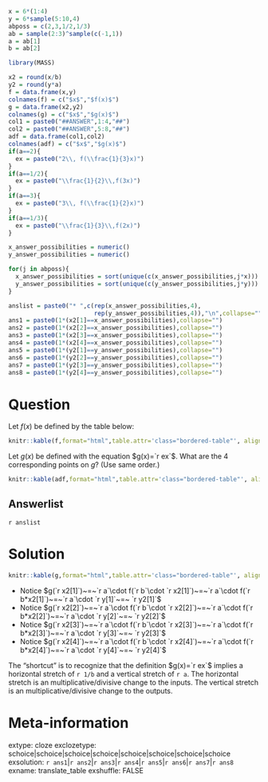 ```r
x = 6*(1:4)
y = 6*sample(5:10,4)
abposs = c(2,3,1/2,1/3)
ab = sample(2:3)^sample(c(-1,1))
a = ab[1]
b = ab[2]

library(MASS)

x2 = round(x/b)
y2 = round(y*a)
f = data.frame(x,y)
colnames(f) = c("$x$","$f(x)$")
g = data.frame(x2,y2)
colnames(g) = c("$x$","$g(x)$")
col1 = paste0("##ANSWER",1:4,"##")
col2 = paste0("##ANSWER",5:8,"##")
adf = data.frame(col1,col2)
colnames(adf) = c("$x$","$g(x)$")
if(a==2){
  ex = paste0("2\\, f(\\frac{1}{3}x)")
}
if(a==1/2){
  ex = paste0("\\frac{1}{2}\\,f(3x)")
}
if(a==3){
  ex = paste0("3\\, f(\\frac{1}{2}x)")
}
if(a==1/3){
  ex = paste0("\\frac{1}{3}\\,f(2x)")
}

x_answer_possibilities = numeric()
y_answer_possibilities = numeric()

for(j in abposs){
  x_answer_possibilities = sort(unique(c(x_answer_possibilities,j*x)))
  y_answer_possibilities = sort(unique(c(y_answer_possibilities,j*y)))
}

anslist = paste0("* ",c(rep(x_answer_possibilities,4),
                        rep(y_answer_possibilities,4)),"\n",collapse="")
ans1 = paste0(1*(x2[1]==x_answer_possibilities),collapse="")
ans2 = paste0(1*(x2[2]==x_answer_possibilities),collapse="")
ans3 = paste0(1*(x2[3]==x_answer_possibilities),collapse="")
ans4 = paste0(1*(x2[4]==x_answer_possibilities),collapse="")
ans5 = paste0(1*(y2[1]==y_answer_possibilities),collapse="")
ans6 = paste0(1*(y2[2]==y_answer_possibilities),collapse="")
ans7 = paste0(1*(y2[3]==y_answer_possibilities),collapse="")
ans8 = paste0(1*(y2[4]==y_answer_possibilities),collapse="")
```

Question
========

Let $f(x)$ be defined by the table below:

<style type="text/css" rel="stylesheet">
.bordered-table {
    border-collapse: collapse;
    border-spacing: 0;
    border:2px solid #000000;
}
.bordered-table th {
    border:2px solid #000000;
    padding: 4px;
}
.bordered-table td{
    border:2px solid #000000;
    padding: 4px;
}
</style>

```r
knitr::kable(f,format="html",table.attr='class="bordered-table"', align = "cc",row.names=F)
```


Let $g(x)$ be defined with the equation $g(x)=`r ex`$. What are the 4 corresponding points on $g$? (Use same order.)

```r
knitr::kable(adf,format="html",table.attr='class="bordered-table"', align = "cc",row.names=F)
```




Answerlist
--------

`r anslist`


Solution
========

<style type="text/css" rel="stylesheet">
.bordered-table {
    border-collapse: collapse;
    border-spacing: 0;
    border:2px solid #000000;
}
.bordered-table th {
    border:2px solid #000000;
    padding: 4px;
}
.bordered-table td{
    border:2px solid #000000;
    padding: 4px;
}
</style>

```r
knitr::kable(g,format="html",table.attr='class="bordered-table"', align = "cc",row.names=F)
```

* Notice $g(`r x2[1]`)~=~`r a`\cdot f(`r b`\cdot `r x2[1]`)~=~`r a`\cdot f(`r b*x2[1]`)~=~`r a`\cdot `r y[1]`~=~ `r y2[1]`$
* Notice $g(`r x2[2]`)~=~`r a`\cdot f(`r b`\cdot `r x2[2]`)~=~`r a`\cdot f(`r b*x2[2]`)~=~`r a`\cdot `r y[2]`~=~ `r y2[2]`$
* Notice $g(`r x2[3]`)~=~`r a`\cdot f(`r b`\cdot `r x2[3]`)~=~`r a`\cdot f(`r b*x2[3]`)~=~`r a`\cdot `r y[3]`~=~ `r y2[3]`$
* Notice $g(`r x2[4]`)~=~`r a`\cdot f(`r b`\cdot `r x2[4]`)~=~`r a`\cdot f(`r b*x2[4]`)~=~`r a`\cdot `r y[4]`~=~ `r y2[4]`$

The "shortcut" is to recognize that the definition $g(x)=`r ex`$ implies a horizontal stretch of `r 1/b` and a vertical stretch of `r a`. The horizontal stretch is an multiplicative/divisive change to the inputs. The vertical stretch is an multiplicative/divisive change to the outputs.

Meta-information
============
extype: cloze
exclozetype: schoice|schoice|schoice|schoice|schoice|schoice|schoice|schoice
exsolution: `r ans1`|`r ans2`|`r ans3`|`r ans4`|`r ans5`|`r ans6`|`r ans7`|`r ans8`
exname: translate_table
exshuffle: FALSE